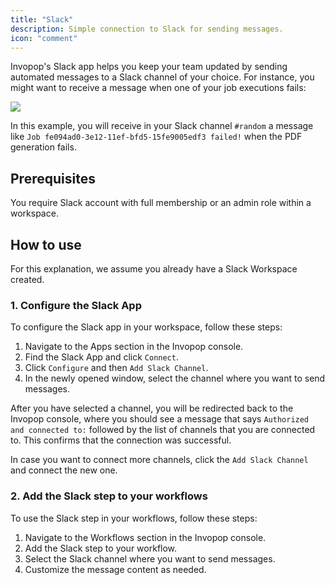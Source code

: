```yaml
---
title: "Slack"
description: Simple connection to Slack for sending messages.
icon: "comment"
---
```


Invopop's Slack app helps you keep your team updated by sending automated messages to a Slack channel of your choice. For instance, you might want to receive a message when one of your job executions fails: 

<Frame caption="Example workflow with Slack"><img src="/apps/images/slack-workflow.png" /></Frame>

In this example, you will receive in your Slack channel `#random` a message like `Job fe094ad0-3e12-11ef-bfd5-15fe9005edf3 failed!` when the PDF generation fails.

## Prerequisites

You require Slack account with full membership or an admin role within a workspace.

## How to use

For this explanation, we assume you already have a Slack Workspace created.

### 1. Configure the Slack App

To configure the Slack app in your workspace, follow these steps:

1. Navigate to the Apps section in the Invopop console.
2. Find the Slack App and click `Connect`.
3. Click `Configure` and then `Add Slack Channel`.
4. In the newly opened window, select the channel where you want to send messages.

After you have selected a channel, you will be redirected back to the Invopop console, where you should see a message that says `Authorized and connected to:` followed by the list of channels that you are connected to. This confirms that the connection was successful.

In case you want to connect more channels, click the `Add Slack Channel` and connect the new one.

### 2. Add the Slack step to your workflows

To use the Slack step in your workflows, follow these steps:

1. Navigate to the Workflows section in the Invopop console.
2. Add the Slack step to your workflow.
3. Select the Slack channel where you want to send messages.
4. Customize the message content as needed.



